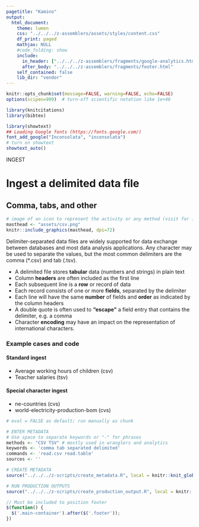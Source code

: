 ```yaml
---
pagetitle: "Kamino"
output: 
  html_document:
    theme: lumen
    css: "../../../z-assemblers/assets/styles/content.css"
    df_print: paged
    mathjax: NULL
    #code_folding: show
    include:
      in_header: ["../../../z-assemblers/fragments/google-analytics.html", "../../../z-assemblers/fragments/header.html"]
      after_body: "../../../z-assemblers/fragments/footer.html"
    self_contained: false
    lib_dir: "vendor"
---
```


```r

knitr::opts_chunk$set(message=FALSE, warning=FALSE, echo=FALSE)
options(scipen=999)  # turn-off scientific notation like 1e+48

library(knitcitations)
library(bibtex)

library(showtext)
## Loading Google fonts (https://fonts.google.com/)
font_add_google("Inconsolata", "inconsolata")
# turn on showtext
showtext_auto()

```


<div class="activity">
INGEST  
</div>

# Ingest a delimited data file
## Comma, tabs, and other

```r
# image of an icon to represent the activity or any method (visit for icon https://thenounproject.com/search/?q=attribute&i=4326168)
masthead <- "assets/csv.png"
knitr::include_graphics(masthead, dpi=72)
```

Delimiter-separated data files are widely supported for data exchange between databases and most data analysis applications. Any character may be used to separate the values, but the most common delimiters are the comma (\*.csv) and tab (.tsv).

* A delimited file stores __tabular__ data (numbers and strings) in plain text
* Column __headers__ are often included as the first line
* Each subsequent line is a __row__ or record of data
* Each record consists of one or more __fields__, separated by the delimiter
* Each line will have the same __number__ of fields and __order__ as indicated by the column headers
* A double quote is often used to __"escape"__ a field entry that contains the delimiter, e.g. a comma
* Character __encoding__ may have an impact on the representation of international characters.

### Example cases and code
#### Standard ingest

* Average working hours of children (csv)
* Teacher salaries (tsv)

#### Special character ingest

* ne-countries (cvs)
* world-electricity-production-bom (cvs)

```r

# eval = FALSE as default; run manually as chunk

# ENTER METADATA
# Use space to separate keywords or "-" for phrases
methods <- "CSV TSV" # mostly used in wranglers and analytics
keywords <- 'comma tab separated delimited'
commands <- 'read.csv read.table'
sources <- ''

# CREATE METADATA
source("../../../z-scripts/create_metadata.R", local = knitr::knit_global())

# RUN PRODUCTION OUTPUTS
source("../../../z-scripts/create_production_output.R", local = knitr::knit_global())

```

```js

// Must be included to position footer
$(function() {
  $('.main-container').after($('.footer'));
})

```

